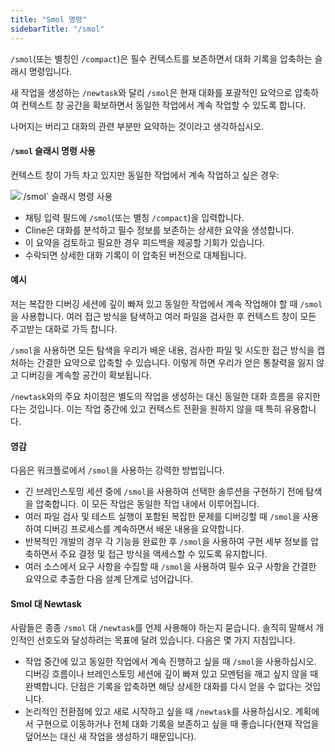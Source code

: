 ```yaml
---
title: "Smol 명령"
sidebarTitle: "/smol"
---
```


`/smol`(또는 별칭인 `/compact`)은 필수 컨텍스트를 보존하면서 대화 기록을 압축하는 슬래시 명령입니다.

새 작업을 생성하는 `/newtask`와 달리 `/smol`은 현재 대화를 포괄적인 요약으로 압축하여 컨텍스트 창 공간을 확보하면서 동일한 작업에서 계속 작업할 수 있도록 합니다.

나머지는 버리고 대화의 관련 부분만 요약하는 것이라고 생각하십시오.

#### `/smol` 슬래시 명령 사용

컨텍스트 창이 가득 차고 있지만 동일한 작업에서 계속 작업하고 싶은 경우:

<Frame>
	<img src="https://storage.googleapis.com/cline_public_images/docs/assets/smol.png" alt="`/smol` 슬래시 명령 사용" />
</Frame>

-   채팅 입력 필드에 `/smol`(또는 별칭 `/compact`)을 입력합니다.
-   Cline은 대화를 분석하고 필수 정보를 보존하는 상세한 요약을 생성합니다.
-   이 요약을 검토하고 필요한 경우 피드백을 제공할 기회가 있습니다.
-   수락되면 상세한 대화 기록이 이 압축된 버전으로 대체됩니다.

#### 예시

저는 복잡한 디버깅 세션에 깊이 빠져 있고 동일한 작업에서 계속 작업해야 할 때 `/smol`을 사용합니다. 여러 접근 방식을 탐색하고 여러 파일을 검사한 후 컨텍스트 창이 모든 주고받는 대화로 가득 찹니다.

`/smol`을 사용하면 모든 탐색을 우리가 배운 내용, 검사한 파일 및 시도한 접근 방식을 캡처하는 간결한 요약으로 압축할 수 있습니다. 이렇게 하면 우리가 얻은 통찰력을 잃지 않고 디버깅을 계속할 공간이 확보됩니다.

`/newtask`와의 주요 차이점은 별도의 작업을 생성하는 대신 동일한 대화 흐름을 유지한다는 것입니다. 이는 작업 중간에 있고 컨텍스트 전환을 원하지 않을 때 특히 유용합니다.

#### 영감

다음은 워크플로에서 `/smol`을 사용하는 강력한 방법입니다.

-   긴 브레인스토밍 세션 중에 `/smol`을 사용하여 선택한 솔루션을 구현하기 전에 탐색을 압축합니다. 이 모든 작업은 동일한 작업 내에서 이루어집니다.
-   여러 파일 검사 및 테스트 실행이 포함된 복잡한 문제를 디버깅할 때 `/smol`을 사용하여 디버깅 프로세스를 계속하면서 배운 내용을 요약합니다.
-   반복적인 개발의 경우 각 기능을 완료한 후 `/smol`을 사용하여 구현 세부 정보를 압축하면서 주요 결정 및 접근 방식을 액세스할 수 있도록 유지합니다.
-   여러 소스에서 요구 사항을 수집할 때 `/smol`을 사용하여 필수 요구 사항을 간결한 요약으로 추출한 다음 설계 단계로 넘어갑니다.

#### Smol 대 Newtask

사람들은 종종 `/smol` 대 `/newtask`를 언제 사용해야 하는지 묻습니다. 솔직히 말해서 개인적인 선호도와 달성하려는 목표에 달려 있습니다. 다음은 몇 가지 지침입니다.

-   작업 중간에 있고 동일한 작업에서 계속 진행하고 싶을 때 `/smol`을 사용하십시오. 디버깅 흐름이나 브레인스토밍 세션에 깊이 빠져 있고 모멘텀을 깨고 싶지 않을 때 완벽합니다. 단점은 기록을 압축하면 해당 상세한 대화를 다시 얻을 수 없다는 것입니다.
-   논리적인 전환점에 있고 새로 시작하고 싶을 때 `/newtask`를 사용하십시오. 계획에서 구현으로 이동하거나 전체 대화 기록을 보존하고 싶을 때 좋습니다(현재 작업을 덮어쓰는 대신 새 작업을 생성하기 때문입니다).
